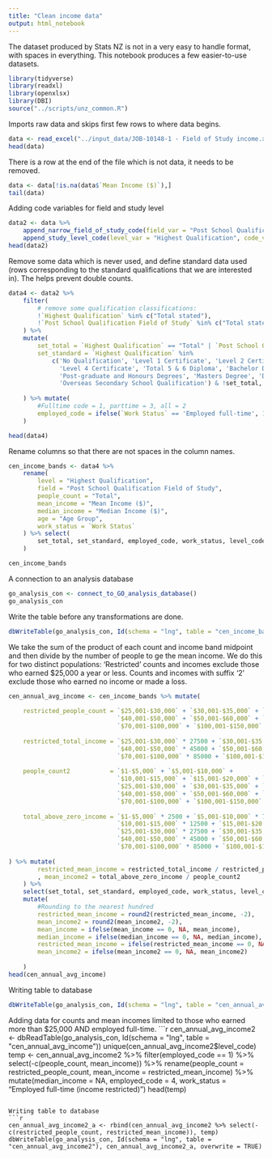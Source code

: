 ```yaml
---
title: "Clean income data"
output: html_notebook
---
```


The dataset produced by Stats NZ is not in a very easy to handle format, with spaces in everything. This notebook produces a few easier-to-use datasets.

```r
library(tidyverse)
library(readxl)
library(openxlsx)
library(DBI)
source("../scripts/unz_common.R")
```
Imports raw data and skips first few rows to where data begins.

```r
data <- read_excel("../input_data/JOB-10148-1 - Field of Study income.xlsx", na = "NA", skip=7)
head(data)
```

There is a row at the end of the file which is not data, it needs to be removed.
```r
data <- data[!is.na(data$`Mean Income ($)`),]
tail(data)
```

Adding code variables for field and study level
```r
data2 <- data %>% 
    append_narrow_field_of_study_code(field_var = "Post School Qualification Field of Study", code_var = "field_code") %>%
    append_study_level_code(level_var = "Highest Qualification", code_var = "level_code")
head(data2)
```

Remove some data which is never used, and define standard data used (rows corresponding to the standard qualifications that we are interested in). The helps prevent double counts.
```r
data4 <- data2 %>%
    filter(
        # remove some qualification classifications:
        !`Highest Qualification` %in% c("Total stated"),
        !`Post School Qualification Field of Study` %in% c("Total stated", "Not Stated")
    ) %>%
    mutate(
        set_total = `Highest Qualification` == "Total" | `Post School Qualification Field of Study` == "Total",
        set_standard = `Highest Qualification` %in% 
            c('No Qualification', 'Level 1 Certificate', 'Level 2 Certificate', 'Level 3 Certificate', 
              'Level 4 Certificate', 'Total 5 & 6 Diploma', 'Bachelor Degree and Level 7 Qualification', 
              'Post-graduate and Honours Degrees', 'Masters Degree', 'Doctorate Degree', 
              'Overseas Secondary School Qualification') & !set_total,
        
    ) %>% mutate(
        #Fulltime code = 1, parttime = 3, all = 2
        employed_code = ifelse(`Work Status` == 'Employed full-time', 1, ifelse(`Work Status` == 'Total employed', 2, 3))
    )

head(data4)
```

Rename columns so that there are not spaces in the column names.
```r
cen_income_bands <- data4 %>%
    rename(
        level = "Highest Qualification", 
        field = "Post School Qualification Field of Study", 
        people_count = "Total", 
        mean_income = "Mean Income ($)",
        median_income = "Median Income ($)",
        age = "Age Group",
        work_status = `Work Status`
    ) %>% select(
        set_total, set_standard, employed_code, work_status, level_code, level, field_code, field, age, everything() 
    )

cen_income_bands
```


A connection to an analysis database
```r
go_analysis_con <- connect_to_GO_analysis_database()
go_analysis_con
```

Write the table before any transformations are done.
```r
dbWriteTable(go_analysis_con, Id(schema = "lng", table = "cen_income_bands"), cen_income_bands, overwrite = TRUE)
```

We take the sum of the product of each count and income band midpoint and then divide by the number of people to ge the mean income. 
We do this for two distinct populations:
'Restricted' counts and incomes exclude those who earned $25,000 a year or less. Counts and incomes with suffix '2' exclude those who earned no income or made a loss.

```r
cen_annual_avg_income <- cen_income_bands %>% mutate(
    
    restricted_people_count = `$25,001-$30,000` + `$30,001-$35,000` + `$35,001-$40,000` + 
                              `$40,001-$50,000` + `$50,001-$60,000` + `$60,001-$70,000` +
                              `$70,001-$100,000` + `$100,001-$150,000` + `$150,001 or More`,
    
    restricted_total_income = `$25,001-$30,000` * 27500 + `$30,001-$35,000` * 32500 + `$35,001-$40,000` * 37500 + 
                              `$40,001-$50,000` * 45000 + `$50,001-$60,000` * 55000 + `$60,001-$70,000` * 75000 +
                              `$70,001-$100,000` * 85000 + `$100,001-$150,000` * 125000 + `$150,001 or More` * 150000,
    
    people_count2           = `$1-$5,000` + `$5,001-$10,000` +
                              `$10,001-$15,000` + `$15,001-$20,000` + `$20,001-$25,000` +
                              `$25,001-$30,000` + `$30,001-$35,000` + `$35,001-$40,000` + 
                              `$40,001-$50,000` + `$50,001-$60,000` + `$60,001-$70,000` +
                              `$70,001-$100,000` + `$100,001-$150,000` + `$150,001 or More`,
    
    total_above_zero_income = `$1-$5,000` * 2500 + `$5,001-$10,000` * 7500 +
                              `$10,001-$15,000` * 12500 + `$15,001-$20,000` * 17500 + `$20,001-$25,000` * 22500 +
                              `$25,001-$30,000` * 27500 + `$30,001-$35,000` * 32500 + `$35,001-$40,000` * 37500 + 
                              `$40,001-$50,000` * 45000 + `$50,001-$60,000` * 55000 + `$60,001-$70,000` * 85000 +
                              `$70,001-$100,000` * 85000 + `$100,001-$150,000` * 125000 + `$150,001 or More` * 200000
    
) %>% mutate(
        restricted_mean_income = restricted_total_income / restricted_people_count
        , mean_income2 = total_above_zero_income / people_count2
    ) %>% 
    select(set_total, set_standard, employed_code, work_status, level_code, level, field_code, field, age, people_count, restricted_people_count, people_count2, mean_income2, mean_income, median_income, restricted_mean_income) %>%
    mutate(
        #Rounding to the nearest hundred
        restricted_mean_income = round2(restricted_mean_income, -2),
        mean_income2 = round2(mean_income2, -2),
        mean_income = ifelse(mean_income == 0, NA, mean_income),
        median_income = ifelse(median_income == 0, NA, median_income),
        restricted_mean_income = ifelse(restricted_mean_income == 0, NA, restricted_mean_income),
        mean_income2 = ifelse(mean_income2 == 0, NA, mean_income2)
    
    )
head(cen_annual_avg_income)
```
Writing table to database
```r
dbWriteTable(go_analysis_con, Id(schema = "lng", table = "cen_annual_avg_income"), cen_annual_avg_income, overwrite = TRUE)
```

Adding data for counts and mean incomes limited to those who earned more than $25,000 AND employed full-time.
```r
cen_annual_avg_income2 <- dbReadTable(go_analysis_con, Id(schema = "lng", table = "cen_annual_avg_income"))
unique(cen_annual_avg_income2$level_code)
temp <- cen_annual_avg_income2 %>% filter(employed_code == 1) %>%
    select(-c(people_count, mean_income)) %>%
    rename(people_count = restricted_people_count, mean_income = restricted_mean_income) %>%
    mutate(median_income = NA, employed_code = 4, work_status = "Employed full-time (income restricted)")
head(temp)
```

Writing table to database
```r
cen_annual_avg_income2_a <- rbind(cen_annual_avg_income2 %>% select(-c(restricted_people_count, restricted_mean_income)), temp)
dbWriteTable(go_analysis_con, Id(schema = "lng", table = "cen_annual_avg_income2"), cen_annual_avg_income2_a, overwrite = TRUE)
```

